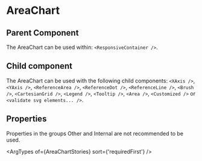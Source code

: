 
<Meta of={AreaChartStories} />


# AreaChart

## Parent Component

The AreaChart can be used within: `<ResponsiveContainer />`.

## Child component

The AreaChart can be used with the following child components: `<XAxis />`, `<YAxis />`, `<ReferenceArea />`, `<ReferenceDot />`, `<ReferenceLine />`, `<Brush />`, `<CartesianGrid />`, `<Legend />`, `<Tooltip />`, `<Area />`, `<Customized />` or `<validate svg elements... />`.

## Properties

Properties in the groups Other and Internal are not recommended to be used.

<ArgTypes of={AreaChartStories} sort={'requiredFirst'} />
